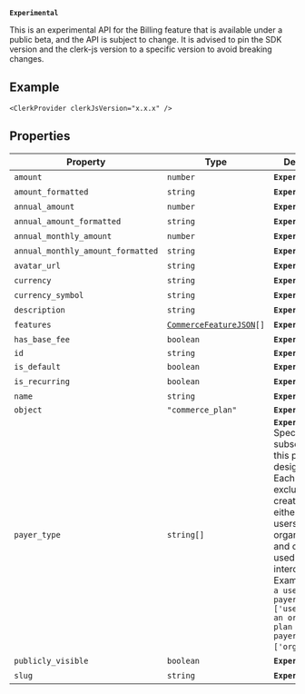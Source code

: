 **`Experimental`**

This is an experimental API for the Billing feature that is available under a public beta, and the API is subject to change.
It is advised to pin the SDK version and the clerk-js version to a specific version to avoid breaking changes.

## Example

```tsx
<ClerkProvider clerkJsVersion="x.x.x" />
```

## Properties

| Property                                                                       | Type                                                            | Description                                                                                                                                                                                                                                                                                        | Overrides                  |
| ------------------------------------------------------------------------------ | --------------------------------------------------------------- | -------------------------------------------------------------------------------------------------------------------------------------------------------------------------------------------------------------------------------------------------------------------------------------------------- | -------------------------- |
| <a id="amount"></a> `amount`                                                   | `number`                                                        | **`Experimental`**                                                                                                                                                                                                                                                                                 | -                          |
| <a id="amount_formatted"></a> `amount_formatted`                               | `string`                                                        | **`Experimental`**                                                                                                                                                                                                                                                                                 | -                          |
| <a id="annual_amount"></a> `annual_amount`                                     | `number`                                                        | **`Experimental`**                                                                                                                                                                                                                                                                                 | -                          |
| <a id="annual_amount_formatted"></a> `annual_amount_formatted`                 | `string`                                                        | **`Experimental`**                                                                                                                                                                                                                                                                                 | -                          |
| <a id="annual_monthly_amount"></a> `annual_monthly_amount`                     | `number`                                                        | **`Experimental`**                                                                                                                                                                                                                                                                                 | -                          |
| <a id="annual_monthly_amount_formatted"></a> `annual_monthly_amount_formatted` | `string`                                                        | **`Experimental`**                                                                                                                                                                                                                                                                                 | -                          |
| <a id="avatar_url"></a> `avatar_url`                                           | `string`                                                        | **`Experimental`**                                                                                                                                                                                                                                                                                 | -                          |
| <a id="currency"></a> `currency`                                               | `string`                                                        | **`Experimental`**                                                                                                                                                                                                                                                                                 | -                          |
| <a id="currency_symbol"></a> `currency_symbol`                                 | `string`                                                        | **`Experimental`**                                                                                                                                                                                                                                                                                 | -                          |
| <a id="description"></a> `description`                                         | `string`                                                        | **`Experimental`**                                                                                                                                                                                                                                                                                 | -                          |
| <a id="features"></a> `features`                                               | <code>[CommerceFeatureJSON](commerce-feature-json.mdx)[]</code> | **`Experimental`**                                                                                                                                                                                                                                                                                 | -                          |
| <a id="has_base_fee"></a> `has_base_fee`                                       | `boolean`                                                       | **`Experimental`**                                                                                                                                                                                                                                                                                 | -                          |
| <a id="id"></a> `id`                                                           | `string`                                                        | **`Experimental`**                                                                                                                                                                                                                                                                                 | `ClerkResourceJSON.id`     |
| <a id="is_default"></a> `is_default`                                           | `boolean`                                                       | **`Experimental`**                                                                                                                                                                                                                                                                                 | -                          |
| <a id="is_recurring"></a> `is_recurring`                                       | `boolean`                                                       | **`Experimental`**                                                                                                                                                                                                                                                                                 | -                          |
| <a id="name"></a> `name`                                                       | `string`                                                        | **`Experimental`**                                                                                                                                                                                                                                                                                 | -                          |
| <a id="object"></a> `object`                                                   | `"commerce_plan"`                                               | **`Experimental`**                                                                                                                                                                                                                                                                                 | `ClerkResourceJSON.object` |
| <a id="payer_type"></a> `payer_type`                                           | <code>string[]</code>                                           | **`Experimental`** Specifies the subscriber type this plan is designed for. Each plan is exclusively created for either individual users or organizations, and cannot be used interchangeably. Example: `// For a user plan payer_type: ['user'] // For an organization plan payer_type: ['org']`. | -                          |
| <a id="publicly_visible"></a> `publicly_visible`                               | `boolean`                                                       | **`Experimental`**                                                                                                                                                                                                                                                                                 | -                          |
| <a id="slug"></a> `slug`                                                       | `string`                                                        | **`Experimental`**                                                                                                                                                                                                                                                                                 | -                          |
